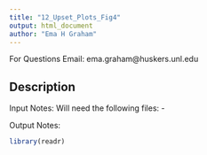 ```yaml
---
title: "12_Upset_Plots_Fig4"
output: html_document
author: "Ema H Graham"
---
```

For Questions Email: ema.graham@huskers.unl.edu

## Description

Input Notes: 
Will need the following files:
- 
  
Output Notes: 

```r
library(readr)
```
